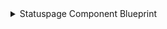 <details>
<summary>Statuspage Component Blueprint</summary>

```json showLineNumbers
{
  "identifier": "statuspageComponent",
  "title": "Statuspage Component",
  "icon": "Box",
  "description": "A component representing a specific part of a system or service on a Statuspage.",
  "schema": {
    "properties": {
      "description": {
        "type": "string",
        "title": "Description",
        "description": "Description of the component (optional)"
      },
      "status": {
        "type": "string",
        "title": "Current Status",
        "enum": [
          "operational",
          "degraded_performance",
          "partial_outage",
          "major_outage"
        ],
        "enumColors": {
          "operational": "green",
          "degraded_performance": "yellow",
          "partial_outage": "orange",
          "major_outage": "red"
        },
        "description": "The operational status of the component"
      },
      "position": {
        "type": "number",
        "title": "Position",
        "description": "Order of the component within its group"
      },
      "showcase": {
        "type": "boolean",
        "title": "Showcase",
        "description": "Whether to display the component prominently"
      },
      "only_show_if_degraded": {
        "type": "boolean",
        "title": "Only Show If Degraded",
        "description": "Whether to display the component only when degraded"
      },
      "startDate": {
        "type": "string",
        "format": "date-time",
        "title": "Start Date",
        "description": "The date when the component tracking started"
      },
      "createdAt": {
        "type": "string",
        "format": "date-time",
        "title": "Created At",
        "description": "When the component was created"
      },
      "updatedAt": {
        "type": "string",
        "format": "date-time",
        "title": "Last Updated At",
        "description": "When the component was last updated"
      }
    }
  },
  "calculationProperties": {},
  "relations": {
    "statuspage": {
      "target": "statuspage",
      "required": false,
      "title": "Status Page",
      "many": false
    }
  }
}
```
</details>